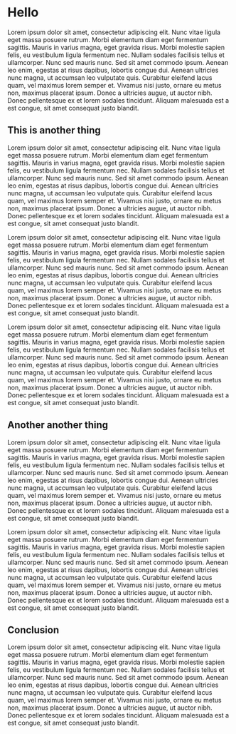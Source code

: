 # Hello

Lorem ipsum dolor sit amet, consectetur adipiscing elit. Nunc vitae ligula eget massa posuere rutrum. Morbi elementum diam eget fermentum sagittis. Mauris in varius magna, eget gravida risus. Morbi molestie sapien felis, eu vestibulum ligula fermentum nec. Nullam sodales facilisis tellus et ullamcorper. Nunc sed mauris nunc. Sed sit amet commodo ipsum. Aenean leo enim, egestas at risus dapibus, lobortis congue dui. Aenean ultricies nunc magna, ut accumsan leo vulputate quis. Curabitur eleifend lacus quam, vel maximus lorem semper et. Vivamus nisi justo, ornare eu metus non, maximus placerat ipsum. Donec a ultricies augue, ut auctor nibh. Donec pellentesque ex et lorem sodales tincidunt. Aliquam malesuada est a est congue, sit amet consequat justo blandit.

## This is another thing

Lorem ipsum dolor sit amet, consectetur adipiscing elit. Nunc vitae ligula eget massa posuere rutrum. Morbi elementum diam eget fermentum sagittis. Mauris in varius magna, eget gravida risus. Morbi molestie sapien felis, eu vestibulum ligula fermentum nec. Nullam sodales facilisis tellus et ullamcorper. Nunc sed mauris nunc. Sed sit amet commodo ipsum. Aenean leo enim, egestas at risus dapibus, lobortis congue dui. Aenean ultricies nunc magna, ut accumsan leo vulputate quis. Curabitur eleifend lacus quam, vel maximus lorem semper et. Vivamus nisi justo, ornare eu metus non, maximus placerat ipsum. Donec a ultricies augue, ut auctor nibh. Donec pellentesque ex et lorem sodales tincidunt. Aliquam malesuada est a est congue, sit amet consequat justo blandit.

Lorem ipsum dolor sit amet, consectetur adipiscing elit. Nunc vitae ligula eget massa posuere rutrum. Morbi elementum diam eget fermentum sagittis. Mauris in varius magna, eget gravida risus. Morbi molestie sapien felis, eu vestibulum ligula fermentum nec. Nullam sodales facilisis tellus et ullamcorper. Nunc sed mauris nunc. Sed sit amet commodo ipsum. Aenean leo enim, egestas at risus dapibus, lobortis congue dui. Aenean ultricies nunc magna, ut accumsan leo vulputate quis. Curabitur eleifend lacus quam, vel maximus lorem semper et. Vivamus nisi justo, ornare eu metus non, maximus placerat ipsum. Donec a ultricies augue, ut auctor nibh. Donec pellentesque ex et lorem sodales tincidunt. Aliquam malesuada est a est congue, sit amet consequat justo blandit.

Lorem ipsum dolor sit amet, consectetur adipiscing elit. Nunc vitae ligula eget massa posuere rutrum. Morbi elementum diam eget fermentum sagittis. Mauris in varius magna, eget gravida risus. Morbi molestie sapien felis, eu vestibulum ligula fermentum nec. Nullam sodales facilisis tellus et ullamcorper. Nunc sed mauris nunc. Sed sit amet commodo ipsum. Aenean leo enim, egestas at risus dapibus, lobortis congue dui. Aenean ultricies nunc magna, ut accumsan leo vulputate quis. Curabitur eleifend lacus quam, vel maximus lorem semper et. Vivamus nisi justo, ornare eu metus non, maximus placerat ipsum. Donec a ultricies augue, ut auctor nibh. Donec pellentesque ex et lorem sodales tincidunt. Aliquam malesuada est a est congue, sit amet consequat justo blandit.

## Another another thing

Lorem ipsum dolor sit amet, consectetur adipiscing elit. Nunc vitae ligula eget massa posuere rutrum. Morbi elementum diam eget fermentum sagittis. Mauris in varius magna, eget gravida risus. Morbi molestie sapien felis, eu vestibulum ligula fermentum nec. Nullam sodales facilisis tellus et ullamcorper. Nunc sed mauris nunc. Sed sit amet commodo ipsum. Aenean leo enim, egestas at risus dapibus, lobortis congue dui. Aenean ultricies nunc magna, ut accumsan leo vulputate quis. Curabitur eleifend lacus quam, vel maximus lorem semper et. Vivamus nisi justo, ornare eu metus non, maximus placerat ipsum. Donec a ultricies augue, ut auctor nibh. Donec pellentesque ex et lorem sodales tincidunt. Aliquam malesuada est a est congue, sit amet consequat justo blandit.

Lorem ipsum dolor sit amet, consectetur adipiscing elit. Nunc vitae ligula eget massa posuere rutrum. Morbi elementum diam eget fermentum sagittis. Mauris in varius magna, eget gravida risus. Morbi molestie sapien felis, eu vestibulum ligula fermentum nec. Nullam sodales facilisis tellus et ullamcorper. Nunc sed mauris nunc. Sed sit amet commodo ipsum. Aenean leo enim, egestas at risus dapibus, lobortis congue dui. Aenean ultricies nunc magna, ut accumsan leo vulputate quis. Curabitur eleifend lacus quam, vel maximus lorem semper et. Vivamus nisi justo, ornare eu metus non, maximus placerat ipsum. Donec a ultricies augue, ut auctor nibh. Donec pellentesque ex et lorem sodales tincidunt. Aliquam malesuada est a est congue, sit amet consequat justo blandit.

## Conclusion

Lorem ipsum dolor sit amet, consectetur adipiscing elit. Nunc vitae ligula eget massa posuere rutrum. Morbi elementum diam eget fermentum sagittis. Mauris in varius magna, eget gravida risus. Morbi molestie sapien felis, eu vestibulum ligula fermentum nec. Nullam sodales facilisis tellus et ullamcorper. Nunc sed mauris nunc. Sed sit amet commodo ipsum. Aenean leo enim, egestas at risus dapibus, lobortis congue dui. Aenean ultricies nunc magna, ut accumsan leo vulputate quis. Curabitur eleifend lacus quam, vel maximus lorem semper et. Vivamus nisi justo, ornare eu metus non, maximus placerat ipsum. Donec a ultricies augue, ut auctor nibh. Donec pellentesque ex et lorem sodales tincidunt. Aliquam malesuada est a est congue, sit amet consequat justo blandit.
